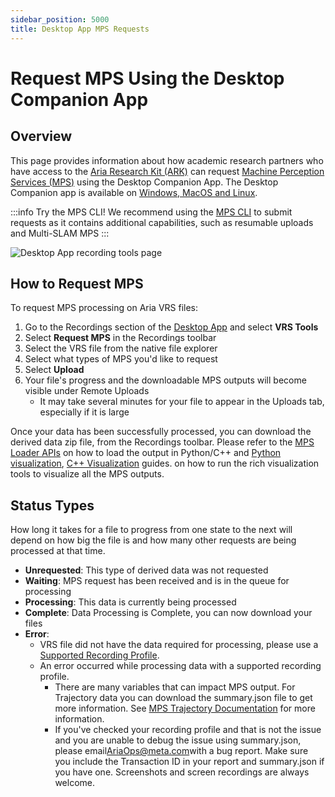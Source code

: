 ```yaml
---
sidebar_position: 5000
title: Desktop App MPS Requests
---
```


# Request MPS Using the Desktop Companion App

## Overview

This page provides information about how academic research partners who have access to the [Aria Research Kit (ARK)](https://www.projectaria.com/research-kit/) can request [Machine Perception Services (MPS)](/docs/ARK/mps) using the Desktop Companion App. The Desktop Companion app is available on [Windows, MacOS and Linux](/ARK/about_ARK.mdx#other-requirements-optional-software).

:::info Try the MPS CLI!
We recommend using the [MPS CLI](mps_cli.mdx) to submit requests as it contains additional capabilities, such as resumable uploads and Multi-SLAM MPS
:::


![Desktop App recording tools page](/img/ARK/desktop_app_mps.png)

## How to Request MPS
To request MPS processing on Aria VRS files:
1. Go to the Recordings section of the [Desktop App](/docs/ARK/desktop_companion_app.mdx) and select **VRS Tools**
2. Select **Request MPS** in the Recordings toolbar
3. Select the VRS file from the native file explorer
4. Select what types of MPS you'd like to request
5. Select **Upload**
6. Your file's progress and the downloadable MPS outputs will become visible under Remote Uploads
    * It may take several minutes for your file to appear in the Uploads tab, especially if it is large

Once your data has been successfully processed, you can download the derived data zip file, from the Recordings toolbar. Please refer to the [MPS Loader APIs](/docs/data_utilities/core_code_snippets/mps#load-mps-output) on how to load the output in Python/C++ and [Python visualization](/docs/data_utilities/visualization/visualization_python#run-mps-viewer), [C++ Visualization](/docs/data_utilities/visualization/visualization_cpp#mps-static-scene-visualizer) guides. on how to run the rich visualization tools to visualize all the MPS outputs.

## Status Types

How long it takes for a file to progress from one state to the next will depend on how big the file is and how many other requests are being processed at that time.

* **Unrequested**: This type of derived data was not requested
* **Waiting**: MPS request has been received and is in the queue for processing
* **Processing**: This data is currently being processed
* **Complete**: Data Processing is Complete, you can now download your files
* **Error**:
    * VRS file did not have the data required for processing, please use a [Supported Recording Profile](/docs/tech_spec/#recording-profiles).
    * An error occurred while processing data with a supported recording profile.
        * There are many variables that can impact MPS output. For Trajectory data you can download the summary.json file to get more information. See [MPS Trajectory Documentation](/docs/data_formats/mps/mps_summary) for more information.
        * If you've checked your recording profile and that is not the issue and you are unable to debug the issue using summary.json, please email[AriaOps@meta.com](mailto:AriaOps@meta.com)with a bug report. Make sure you include the Transaction ID in your report and summary.json if you have one. Screenshots and screen recordings are always welcome.
